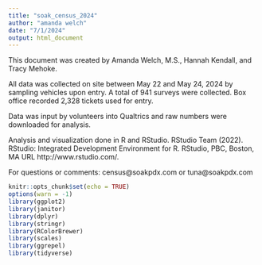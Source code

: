 ```yaml
---
title: "soak_census_2024"
author: "amanda welch"
date: "7/1/2024"
output: html_document
---
```


This document was created by Amanda Welch, M.S., Hannah Kendall, and Tracy Mehoke.

All data was collected on site between May 22 and May 24, 2024 by sampling vehicles upon entry. A total of 941 surveys were collected. Box office recorded 2,328 tickets used for entry.

Data was input by volunteers into Qualtrics and raw numbers were downloaded for analysis.

Analysis and visualization done in R and RStudio.
  RStudio Team (2022). RStudio: Integrated Development Environment for R. RStudio, PBC,
  Boston, MA URL http://www.rstudio.com/.

For questions or comments: census@soakpdx.com or tuna@soakpdx.com

```r
knitr::opts_chunk$set(echo = TRUE)
options(warn = -1)
library(ggplot2)
library(janitor)
library(dplyr)
library(stringr)
library(RColorBrewer)
library(scales)
library(ggrepel)
library(tidyverse)
```

